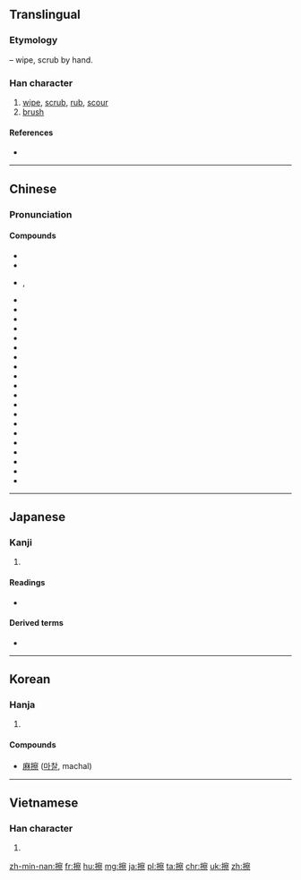 ==Translingual==
===Etymology===
{{Han compound|手|alt1=扌|t1=hand|察|ls=psc|c1=s|c2=p}} – wipe, scrub by hand.

===Han character===
{{Han char|rn=64|rad=手|as=14|sn=17|four=5309<sub>1</sub>|canj=手十月火 (QJBF)|ids=⿰[[扌]][[察]]}}

# [[wipe]], [[scrub]], [[rub]], [[scour]]
# [[brush]]

====References====
* {{Han ref|kx=0460.090|dkj=12862|dj=0808.290|hdz=31977.030|uh=64E6|ud=25830|bh=C0BF|bd=49343}}

----

==Chinese==
{{zh-hanzi-box|[[擦]]}}

===Pronunciation===
{{zh-pron
|m=cā
|c=caat3
|ma=y
|cat=verb
}}

====Compounds====
* {{l|zh|擦棒球}}
* {{l|zh|擦背}}
* {{l|zh|擦边}}, {{l|zh|擦边儿}}
* {{l|zh|擦边球}}
* {{l|zh|擦布}}
* {{l|zh|擦黑儿}}
* {{l|zh|擦痕}}
* {{l|zh|擦磨}}
* {{l|zh|擦屁股}}
* {{l|zh|擦破}}
* {{l|zh|擦拳摩掌}}
* {{l|zh|擦伤|tr=cāshāng}}
* {{l|zh|擦拭}}
* {{l|zh|擦网球}}
* {{l|zh|擦洗}}
* {{l|zh|擦眼抹泪}}
* {{l|zh|擦音|tr=cāyīn||fricative}}
* {{l|zh|擦澡}}
* {{l|zh|擦脂抹粉}}
* {{l|zh|破擦音|tr=pòcāyīn||affricate}}
* {{l|zh|破裂摩擦音|tr=pòliè mócāyīn||affricate}}
* {{l|zh|塞擦音|tr=sècāyīn||affricate}}
* {{l|zh|嘶擦音|tr=sīcāyīn||sibilant}}

----

==Japanese==

===Kanji===
{{ja-kanji|grade=c|rs=手14}}

# {{defn|lang=ja|sort=手14}}

====Readings====
* {{ja-readings|on=[[さつ]] (satsu)|kun=[[する]] (suru), [[さする]] (sasuru)}}

====Derived terms====
* {{l|ja|靴擦れ|tr=[[くつずれ]], kutsuzure}}

----

==Korean==

===Hanja===
{{ko-hanja|hangeul=[[찰]]|eumhun=|rv=chal|mr=ch'al|y=chal}}

# {{defn|lang=ko|sort=手14}}

====Compounds====
* [[麻擦]] ([[마찰]], machal)

----

==Vietnamese==

===Han character===
{{vi-hantu|[[sát]], [[xát]], [[xớt]]|rs=手14}}

# {{defn|lang=vi|sort=手14}}

[[zh-min-nan:擦]]
[[fr:擦]]
[[hu:擦]]
[[mg:擦]]
[[ja:擦]]
[[pl:擦]]
[[ta:擦]]
[[chr:擦]]
[[uk:擦]]
[[zh:擦]]